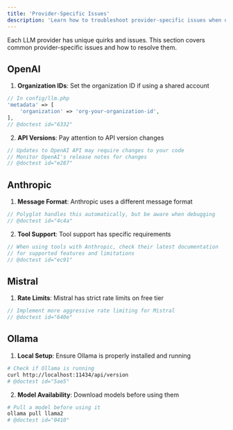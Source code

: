 ```yaml
---
title: 'Provider-Specific Issues'
description: 'Learn how to troubleshoot provider-specific issues when using Polyglot.'
---
```


Each LLM provider has unique quirks and issues. This section covers common provider-specific issues and how to resolve them.


## OpenAI

1. **Organization IDs**: Set the organization ID if using a shared account
```php
// In config/llm.php
'metadata' => [
    'organization' => 'org-your-organization-id',
],
// @doctest id="6332"
```

2. **API Versions**: Pay attention to API version changes
```php
// Updates to OpenAI API may require changes to your code
// Monitor OpenAI's release notes for changes
// @doctest id="e287"
```

## Anthropic

1. **Message Format**: Anthropic uses a different message format
```php
// Polyglot handles this automatically, but be aware when debugging
// @doctest id="4c4a"
```

2. **Tool Support**: Tool support has specific requirements
```php
// When using tools with Anthropic, check their latest documentation
// for supported features and limitations
// @doctest id="ec91"
```

## Mistral

1. **Rate Limits**: Mistral has strict rate limits on free tier
```php
// Implement more aggressive rate limiting for Mistral
// @doctest id="640e"
```


## Ollama

1. **Local Setup**: Ensure Ollama is properly installed and running
```bash
# Check if Ollama is running
curl http://localhost:11434/api/version
# @doctest id="5ae5"
```

2. **Model Availability**: Download models before using them
```bash
# Pull a model before using it
ollama pull llama2
# @doctest id="0410"
```
